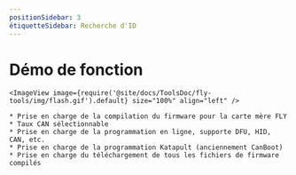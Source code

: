 ```yaml
---
positionSidebar: 3
étiquetteSidebar: Recherche d'ID
---
```





# Démo de fonction

    <ImageView image={require('@site/docs/ToolsDoc/fly-tools/img/flash.gif').default} size="100%" align="left" />

    * Prise en charge de la compilation du firmware pour la carte mère FLY
    * Taux CAN sélectionnable
    * Prise en charge de la programmation en ligne, supporte DFU, HID, CAN, etc.
    * Prise en charge de la programmation Katapult (anciennement CanBoot)
    * Prise en charge du téléchargement de tous les fichiers de firmware compilés
